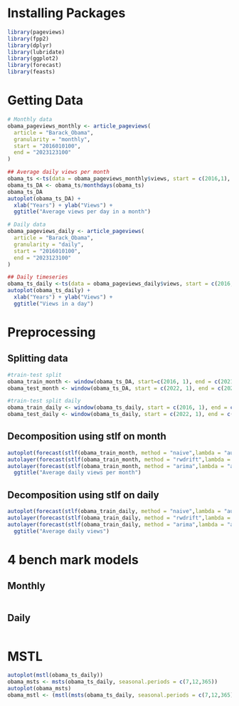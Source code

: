 # Installing Packages
```r
library(pageviews)
library(fpp2)
library(dplyr)
library(lubridate)
library(ggplot2)
library(forecast)
library(feasts)
```

# Getting Data
```r
# Monthly data
obama_pageviews_monthly <- article_pageviews(
  article = "Barack_Obama",
  granularity = "monthly",
  start = "2016010100",
  end = "2023123100"
)

## Average daily views per month
obama_ts <-ts(data = obama_pageviews_monthly$views, start = c(2016,1), frequency = 12)
obama_ts_DA <- obama_ts/monthdays(obama_ts)
obama_ts_DA
autoplot(obama_ts_DA) +
  xlab("Years") + ylab("Views") +
  ggtitle("Average views per day in a month")

# Daily data
obama_pageviews_daily <- article_pageviews(
  article = "Barack_Obama",
  granularity = "daily",
  start = "2016010100",
  end = "2023123100"
)

## Daily timeseries
obama_ts_daily <-ts(data = obama_pageviews_daily$views, start = c(2016,01), frequency = 365)
autoplot(obama_ts_daily) +
  xlab("Years") + ylab("Views") +
  ggtitle("Views in a day")
```

# Preprocessing
## Splitting data
```r
#train-test split
obama_train_month <- window(obama_ts_DA, start=c(2016, 1), end = c(2021, 12))
obama_test_month <- window(obama_ts_DA, start = c(2022, 1), end = c(2023, 12))

#train-test split daily
obama_train_daily <- window(obama_ts_daily, start = c(2016, 1), end = c(2021, 12))
obama_test_daily <- window(obama_ts_daily, start = c(2022, 1), end = c(2023, 12))
```
## Decomposition using stlf on month
```r
autoplot(forecast(stlf(obama_train_month, method = "naive",lambda = "auto")), series = "Naive", PI = FALSE) +
autolayer(forecast(stlf(obama_train_month, method = "rwdrift",lambda = "auto")), series = "Drift", PI = FALSE) +
autolayer(forecast(stlf(obama_train_month, method = "arima",lambda = "auto")), series = "ARIMA", PI = FALSE) +
  ggtitle("Average daily views per month")
```
## Decomposition using stlf on daily
```r
autoplot(forecast(stlf(obama_train_daily, method = "naive",lambda = "auto")), series = "Naive", PI = FALSE) +
autolayer(forecast(stlf(obama_train_daily, method = "rwdrift",lambda = "auto")), series = "Drift", PI = FALSE) +
autolayer(forecast(stlf(obama_train_daily, method = "arima",lambda = "auto")), series = "ARIMA", PI = FALSE) +
  ggtitle("Average daily views")
```

# 4 bench mark models
## Monthly
```r

```
## Daily
```r

```

# MSTL
```r
autoplot(mstl(obama_ts_daily))
obama_msts <- msts(obama_ts_daily, seasonal.periods = c(7,12,365))
autoplot(obama_msts)
obama_mstl <- (mstl(msts(obama_ts_daily, seasonal.periods = c(7,12,365))))
```

